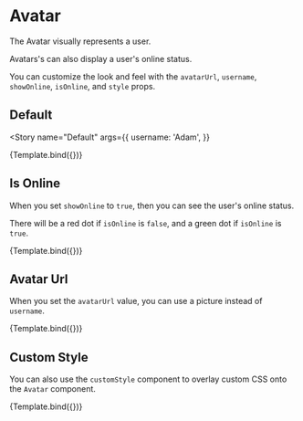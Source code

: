 

<Meta title="Components/Avatar" component={Avatar} />


# Avatar

The Avatar visually represents a user.

Avatars's can also display a user's online status.

You can customize the look and feel with the `avatarUrl`, `username`, `showOnline`, `isOnline`, and `style` props.

## Default

<Story
  name="Default"
  args={{
    username: 'Adam',
  }}
>
  {Template.bind({})}
</Story>

<ArgsTable story="Default" />

## Is Online

When you set `showOnline` to `true`, then you can see the user's online status.

There will be a red dot if `isOnline` is `false`, and a green dot if `isOnline` is `true`.

<Canvas>
  <Story
    name="Is Online"
    args={{
      username: 'Adam',
      showOnline: true,
      isOnline: true,
    }}
  >
    {Template.bind({})}
  </Story>
</Canvas>

## Avatar Url

When you set the `avatarUrl` value, you can use a picture instead of `username`.

<Canvas>
  <Story
    name="No Avatar Url"
    args={{
      avatarUrl:
        'https://chat-engine-assets.s3.amazonaws.com/tutorials/my-face-min.png',
    }}
  >
    {Template.bind({})}
  </Story>
</Canvas>

## Custom Style

You can also use the `customStyle` component to overlay custom CSS onto the `Avatar` component.

<Canvas>
  <Story
    name="Custom Style"
    args={{
      username: 'Adam',
      isOnline: true,
      showOnline: true,
      style: { border: '2px solid red' },
      statusStyle: { border: '2px solid blue' },
    }}
  >
    {Template.bind({})}
  </Story>
</Canvas>
